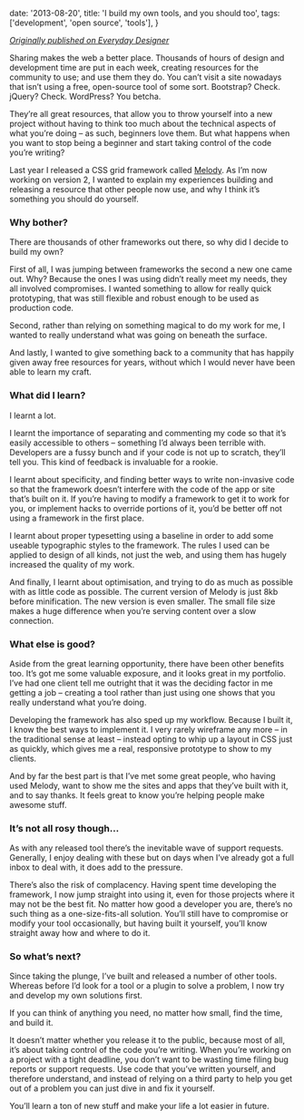   date: '2013-08-20',
  title: 'I build my own tools, and you should too',
  tags: ['development', 'open source', 'tools'],
}

[_Originally published on Everyday Designer_](http://everydaydesigner.net/development/i-build-my-own-tools-and-you-should-too)

Sharing makes the web a better place. Thousands of hours of design and development time are put in each week, creating resources for the community to use; and use them they do. You can’t visit a site nowadays that isn’t using a free, open-source tool of some sort. Bootstrap? Check. jQuery? Check. WordPress? You betcha.

They’re all great resources, that allow you to throw yourself into a new project without having to think too much about the technical aspects of what you’re doing – as such, beginners love them. But what happens when you want to stop being a beginner and start taking control of the code you’re writing?

Last year I released a CSS grid framework called [Melody](//melody.molovo.co). As I’m now working on version 2, I wanted to explain my experiences building and releasing a resource that other people now use, and why I think it’s something you should do yourself.

### Why bother?

There are thousands of other frameworks out there, so why did I decide to build my own?

First of all, I was jumping between frameworks the second a new one came out. Why? Because the ones I was using didn’t really meet my needs, they all involved compromises. I wanted something to allow for really quick prototyping, that was still flexible and robust enough to be used as production code.

Second, rather than relying on something magical to do my work for me, I wanted to really understand what was going on beneath the surface.

And lastly, I wanted to give something back to a community that has happily given away free resources for years, without which I would never have been able to learn my craft.

### What did I learn?

I learnt a lot.

I learnt the importance of separating and commenting my code so that it’s easily accessible to others – something I’d always been terrible with. Developers are a fussy bunch and if your code is not up to scratch, they’ll tell you. This kind of feedback is invaluable for a rookie.

I learnt about specificity, and finding better ways to write non-invasive code so that the framework doesn’t interfere with the code of the app or site that’s built on it. If you’re having to modify a framework to get it to work for you, or implement hacks to override portions of it, you’d be better off not using a framework in the first place.

I learnt about proper typesetting using a baseline in order to add some useable typographic styles to the framework. The rules I used can be applied to design of all kinds, not just the web, and using them has hugely increased the quality of my work.

And finally, I learnt about optimisation, and trying to do as much as possible with as little code as possible. The current version of Melody is just 8kb before minification. The new version is even smaller. The small file size makes a huge difference when you’re serving content over a slow connection.

### What else is good?

Aside from the great learning opportunity, there have been other benefits too. It’s got me some valuable exposure, and it looks great in my portfolio. I’ve had one client tell me outright that it was the deciding factor in me getting a job – creating a tool rather than just using one shows that you really understand what you’re doing.

Developing the framework has also sped up my workflow. Because I built it, I know the best ways to implement it. I very rarely wireframe any more – in the traditional sense at least – instead opting to whip up a layout in CSS just as quickly, which gives me a real, responsive prototype to show to my clients.

And by far the best part is that I’ve met some great people, who having used Melody, want to show me the sites and apps that they’ve built with it, and to say thanks. It feels great to know you’re helping people make awesome stuff.

### It’s not all rosy though…

As with any released tool there’s the inevitable wave of support requests. Generally, I enjoy dealing with these but on days when I’ve already got a full inbox to deal with, it does add to the pressure.

There’s also the risk of complacency. Having spent time developing the framework, I now jump straight into using it, even for those projects where it may not be the best fit. No matter how good a developer you are, there’s no such thing as a one-size-fits-all solution. You’ll still have to compromise or modify your tool occasionally, but having built it yourself, you’ll know straight away how and where to do it.

### So what’s next?

Since taking the plunge, I’ve built and released a number of other tools. Whereas before I’d look for a tool or a plugin to solve a problem, I now try and develop my own solutions first.

If you can think of anything you need, no matter how small, find the time, and build it.

It doesn’t matter whether you release it to the public, because most of all, it’s about taking control of the code you’re writing. When you’re working on a project with a tight deadline, you don’t want to be wasting time filing bug reports or support requests. Use code that you’ve written yourself, and therefore understand, and instead of relying on a third party to help you get out of a problem you can just dive in and fix it yourself.

You’ll learn a ton of new stuff and make your life a lot easier in future.
